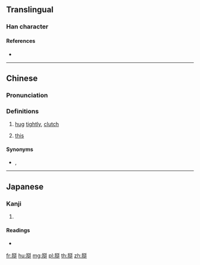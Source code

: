 ==Translingual==

===Han character===
{{Han char|rn=64|rad=手|as=10|sn=13|four=22550|canj=HQORQ,QORQ|ids=⿲手合手}}

====References====
* {{Han ref|kx=0449.081|dkj=12554|dj=0799.300|hdz=31928.010|uh=643F|ud=25663|bh=E1EE|bd=57838}}

----

==Chinese==
{{zh-forms}}

===Pronunciation===
{{zh-pron
|m=gé
|ma=y
|c=gaap3
|w=5geq
|cat=v,w:pron
}}

===Definitions===
# {{cx|dialectal|lang=zh}} [[hug]] [[tightly]], [[clutch]]
# {{cx|Wu|lang=zh}} [[this]]

====Synonyms====
* {{zh-l|抱}}, {{zh-l|摟}}

----

==Japanese==

===Kanji===
{{ja-kanji|grade=|rs=手10}}

# {{defn|lang=ja|sort=手10}}

====Readings====
* {{ja-readings|on=[[かく]] (kaku)|kun=}}

[[fr:搿]]
[[hu:搿]]
[[mg:搿]]
[[pl:搿]]
[[th:搿]]
[[zh:搿]]